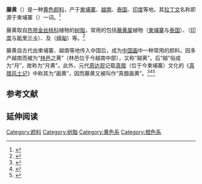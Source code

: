 {{Infobox color
|title=藤黄色
|textcolor=#ffffff
|mod=hex
|E49B0F
|source=<ref>Maerz and Paul. ''A Dictionary of Color'' New York:1930 McGraw-Hill</ref>
}}

'''藤黄'''（{{lang-en|gamboge}}）是一种[[黄色|黄色]][[颜料|颜料]]，产于[[柬埔寨|柬埔寨]]、[[越南|越南]]、[[泰国|泰国]]、[[印度|印度]]等地。其[[拉丁文|拉丁文]]名称{{lang|la|gambogium}}即源于柬埔寨（{{lang|la|Gambogia}}）一词。<ref>{{Cite book |editor=Mish, Frederic C., Editor in Chief |title=''Webster's Ninth New Collegiate Dictionary'' |location=Springfield, Massachusetts, U.S.A. |year=1984 |publisher=Merriam-Webster |page=504}}</ref>

藤黄取自[[热带|热带]][[金丝桃科|金丝桃科]]植物的[[树脂|树脂]]，常用的包括[[藤黄属|藤黄属]]植物''{{lang|la|Garcinia hanburyi}}''（[[柬埔寨|柬埔寨]]与[[泰国|泰国]]）、''{{lang|la|Garcinia morella}}''（[[印度|印度]]与[[斯里兰卡|斯里兰卡]]）、''{{lang|la|Garcinia elliptica}}''及''{{lang|la|Garcinia heterandra}}''（[[缅甸|缅甸]]）等。<ref name=compendium>{{cite book |title=The Pigment Compendium: A Dictionary of Historical Pigments |author= Nicholas Eastaugh, Valentine Walsh, Tracey Chaplin & Ruth Siddall |publisher=Butterworth-Heinemann |year=2004 |isbn=0-7506-5749-9 |url=http://books.google.com/?id=TKFiYsc_xOAC&pg=PA164&dq=%22Garcinia+hanburyi%22+gambogia}}</ref>

藤黄自古代由柬埔寨、越南等地传入中国后，成为[[中国画|中国画]]中一种常用的颜料。因多产越南而被为“[[林邑|林邑]]之黄”（林邑位于今越南中部），又称“越黄”。后“越”俗成为“月”，故称为“月黄”。此外，元代[[周达观|周达观]]记载[[真腊|真腊]]（位于今柬埔寨）文化的《[[真腊风土记|真腊风土记]]》中称其为“画黄”，因而藤黄又被叫作“真腊画黄”。<ref>{{cite book|title=《中国古籍中的柬埔寨史料》|chapter=真腊风土记|editor=陈显泗|publisher=河南人民出版社|year=1985}}</ref><ref>{{cite book|title=《中国画颜色的研究（修订版）》|author=[[于非闇|于非闇]]|publisher=北京联合出版公司|year=2013}}</ref><ref>{{cite book|title=《文房用品辞典》|editor=路矧|publisher=上海书画出版社|year=2004}}</ref>

== 参考文献 ==
{{reflist}}

== 延伸阅读 ==
{{Wikisource further reading}}

[[Category:颜料|Category:颜料]]
[[Category:树脂|Category:树脂]]
[[Category:黄色系|Category:黄色系]]
[[Category:橙色系|Category:橙色系]]